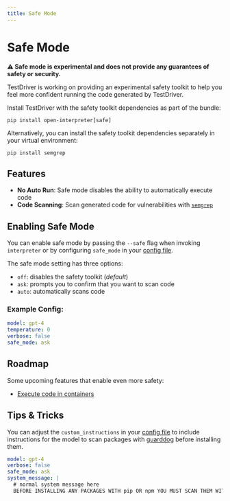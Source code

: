```yaml
---
title: Safe Mode
---
```


# Safe Mode

**⚠️ Safe mode is experimental and does not provide any guarantees of safety or security.**

TestDriver is working on providing an experimental safety toolkit to help you feel more confident running the code generated by TestDriver.

Install TestDriver with the safety toolkit dependencies as part of the bundle:

```shell
pip install open-interpreter[safe]
```

Alternatively, you can install the safety toolkit dependencies separately in your virtual environment:

```shell
pip install semgrep
```

## Features

- **No Auto Run**: Safe mode disables the ability to automatically execute code
- **Code Scanning**: Scan generated code for vulnerabilities with [`semgrep`](https://semgrep.dev/)

## Enabling Safe Mode

You can enable safe mode by passing the `--safe` flag when invoking `interpreter` or by configuring `safe_mode` in your [config file](https://github.com/KillianLucas/open-interpreter#configuration).

The safe mode setting has three options:

- `off`: disables the safety toolkit (_default_)
- `ask`: prompts you to confirm that you want to scan code
- `auto`: automatically scans code

### Example Config:

```yaml
model: gpt-4
temperature: 0
verbose: false
safe_mode: ask
```

## Roadmap

Some upcoming features that enable even more safety:

- [Execute code in containers](https://github.com/KillianLucas/open-interpreter/pull/459)

## Tips & Tricks

You can adjust the `custom_instructions` in your [config file](https://github.com/KillianLucas/open-interpreter#configuration) to include instructions for the model to scan packages with [guarddog](https://github.com/DataDog/guarddog) before installing them.

```yaml
model: gpt-4
verbose: false
safe_mode: ask
system_message: |
  # normal system message here
  BEFORE INSTALLING ANY PACKAGES WITH pip OR npm YOU MUST SCAN THEM WITH `guarddog` FIRST. Run `guarddog pypi scan $package` for pip packages and `guarddog npm scan $package` for npm packages. `guarddog` only accepts one package name at a time.
```

